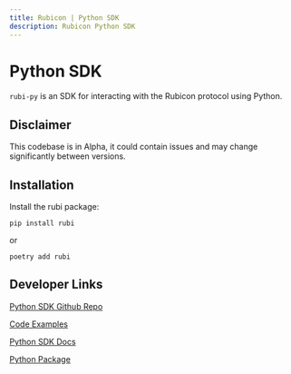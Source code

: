 ```yaml
---
title: Rubicon | Python SDK
description: Rubicon Python SDK
---
```


# Python SDK  

`rubi-py` is an SDK for interacting with the Rubicon protocol using Python.

## Disclaimer
This codebase is in Alpha, it could contain issues and may change significantly between versions.

## Installation
Install the rubi package:

```
pip install rubi
```

or 

```
poetry add rubi
```

## Developer Links

[Python SDK Github Repo](https://github.com/RubiconDeFi/rubi-py/)

[Code Examples](https://github.com/RubiconDeFi/rubi-py/tree/master/rubi/docs/examples/)

[Python SDK Docs](https://rubi.readthedocs.io/)

[Python Package](https://pypi.org/project/rubi/)

